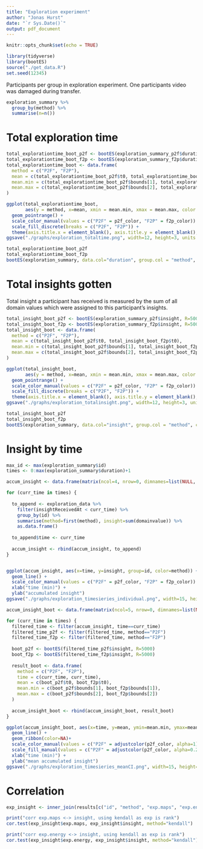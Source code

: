 ```yaml
---
title: "Exploration experiment"
author: "Jonas Hurst"
date: "`r Sys.Date()`"
output: pdf_document
---
```


```r
knitr::opts_chunk$set(echo = TRUE)

library(tidyverse)
library(bootES)
source("./get_data.R")
set.seed(12345)
```


Participants per group in exploration experiment. One participants video was damaged during transfer.
```r
exploration_summary %>%
  group_by(method) %>%
  summarise(n=n())
```


\newpage
# Total exploration time

```r
total_explorationtime_boot_p2f <- bootES(exploration_summary_p2f$duration, R=5000)
total_explorationtime_boot_f2p <- bootES(exploration_summary_f2p$duration, R=5000)
total_explorationtime_boot <- data.frame(
  method = c("P2F", "F2P"),
  mean = c(total_explorationtime_boot_p2f$t0, total_explorationtime_boot_f2p$t0),
  mean.min = c(total_explorationtime_boot_p2f$bounds[1], total_explorationtime_boot_f2p$bounds[1]),
  mean.max = c(total_explorationtime_boot_p2f$bounds[2], total_explorationtime_boot_f2p$bounds[2])
)

ggplot(total_explorationtime_boot,
       aes(y = method, x=mean, xmin = mean.min, xmax = mean.max, color = method)) +
  geom_pointrange() +
  scale_color_manual(values = c("P2F" = p2f_color, "F2P" = f2p_color)) +
  scale_fill_discrete(breaks = c("P2F", "F2P")) +
  theme(axis.title.x = element_blank(), axis.title.y = element_blank(), legend.position = "none")
ggsave("./graphs/exploration_totaltime.png", width=12, height=3, units = "cm")

total_explorationtime_boot_p2f
total_explorationtime_boot_f2p
bootES(exploration_summary, data.col="duration", group.col = "method", contrast=c("P2F", "F2P"), R=5000)
```

\newpage
# Total insights gotten

Total insight a participant has received is measured by the sum of all domain values
which were assigned to this participant's insights.

```r
total_insight_boot_p2f <- bootES(exploration_summary_p2f$insight, R=5000)
total_insight_boot_f2p <- bootES(exploration_summary_f2p$insight, R=5000)
total_insight_boot <- data.frame(
  method = c("P2F", "F2P"),
  mean = c(total_insight_boot_p2f$t0, total_insight_boot_f2p$t0),
  mean.min = c(total_insight_boot_p2f$bounds[1], total_insight_boot_f2p$bounds[1]),
  mean.max = c(total_insight_boot_p2f$bounds[2], total_insight_boot_f2p$bounds[2])
)

ggplot(total_insight_boot,
       aes(y = method, x=mean, xmin = mean.min, xmax = mean.max, color = method)) +
  geom_pointrange() +
  scale_color_manual(values = c("P2F" = p2f_color, "F2P" = f2p_color)) +
  scale_fill_discrete(breaks = c("P2F", "F2P")) +
  theme(axis.title.x = element_blank(), axis.title.y = element_blank(), legend.position = "none")
ggsave("./graphs/exploration_totalinsight.png", width=12, height=3, units = "cm")

total_insight_boot_p2f
total_insight_boot_f2p
bootES(exploration_summary, data.col="insight", group.col = "method", contrast=c("P2F", "F2P"), R=5000)
```

\newpage
# Insight by time
```r
max_id <- max(exploration_summary$id)
times <- 0:max(exploration_summary$duration)+1

accum_insight <- data.frame(matrix(ncol=4, nrow=0, dimnames=list(NULL, c("id", "method", "time", "insight"))))

for (curr_time in times) {
  
  to_append <- exploration_data %>%
    filter(insightReceivedAt < curr_time) %>%
    group_by(id) %>%
    summarise(method=first(method), insight=sum(domainvalue)) %>%
    as.data.frame()
  
  to_append$time <- curr_time
  
  accum_insight <- rbind(accum_insight, to_append)
}


ggplot(accum_insight, aes(x=time, y=insight, group=id, color=method)) +
  geom_line() +
  scale_color_manual(values = c("P2F" = p2f_color, "F2P" = f2p_color)) +
  xlab("time (min)") +
  ylab("accumulated insight")
ggsave("./graphs/exploration_timesieries_individual.png", width=15, height=10, units = "cm")

```

```r

accum_insight_boot <- data.frame(matrix(ncol=5, nrow=0, dimnames=list(NULL, c("method", "time", "mean", "mean.min", "mean.max"))))

for (curr_time in times) {
  filtered_time <- filter(accum_insight, time==curr_time)
  filtered_time_p2f <- filter(filtered_time, method=="P2F")
  filtered_time_f2p <- filter(filtered_time, method=="F2P")
  
  boot_p2f <- bootES(filtered_time_p2f$insight, R=5000)
  boot_f2p <- bootES(filtered_time_f2p$insight, R=5000)
  
  result_boot <- data.frame(
    method = c("P2F", "F2P"),
    time = c(curr_time, curr_time),
    mean = c(boot_p2f$t0, boot_f2p$t0),
    mean.min = c(boot_p2f$bounds[1], boot_f2p$bounds[1]),
    mean.max = c(boot_p2f$bounds[2], boot_f2p$bounds[2])
  )
  
  accum_insight_boot <- rbind(accum_insight_boot, result_boot)
}

ggplot(accum_insight_boot, aes(x=time, y=mean, ymin=mean.min, ymax=mean.max, group=method, color=method, fill=method)) +
  geom_line() +
  geom_ribbon(color=NA)+
  scale_color_manual(values = c("P2F" = adjustcolor(p2f_color, alpha=1), "F2P" = adjustcolor(f2p_color, alpha=1))) +
  scale_fill_manual(values = c("P2F" = adjustcolor(p2f_color, alpha=0.2), "F2P" = adjustcolor(f2p_color, alpha=0.2))) +
  xlab("time (min)") +
  ylab("mean accumulated insight")
ggsave("./graphs/exploration_timesieries_meanCI.png", width=15, height=10, units = "cm")
```

\newpage
# Correlation

```r
exp_insight <- inner_join(results[c("id", "method", "exp.maps", "exp.energy")], exploration_summary, by="id")

print("corr exp.maps <-> insight, using kendall as exp is rank")
cor.test(exp_insight$exp.maps, exp_insight$insight, method="kendall")

print("corr exp.energy <-> insight, using kendall as exp is rank")
cor.test(exp_insight$exp.energy, exp_insight$insight, method="kendall")
```

